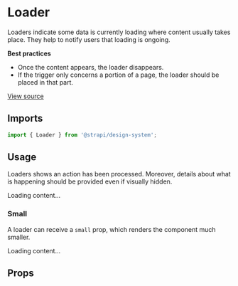 <!--- Loader.stories.mdx --->


<Meta title="Design System/Components/Loader" component={Loader} />

# Loader

Loaders indicate some data is currently loading where content usually takes place. They help to notify users that
loading is ongoing.

**Best practices**

- Once the content appears, the loader disappears.
- If the trigger only concerns a portion of a page, the loader should be placed in that part.

[View source](https://github.com/strapi/design-system/tree/main/packages/strapi-design-system/src/Loader)

## Imports

```js
import { Loader } from '@strapi/design-system';
```

## Usage

Loaders shows an action has been processed. Moreover, details about what is happening should be provided even if
visually hidden.

<Canvas>
  <Story name="base">
    <Loader>Loading content...</Loader>
  </Story>
</Canvas>

### Small

A loader can receive a `small` prop, which renders the component much smaller.

<Canvas>
  <Story name="small">
    <Loader small>Loading content...</Loader>
  </Story>
</Canvas>

## Props

<ArgsTable of={Loader} />
